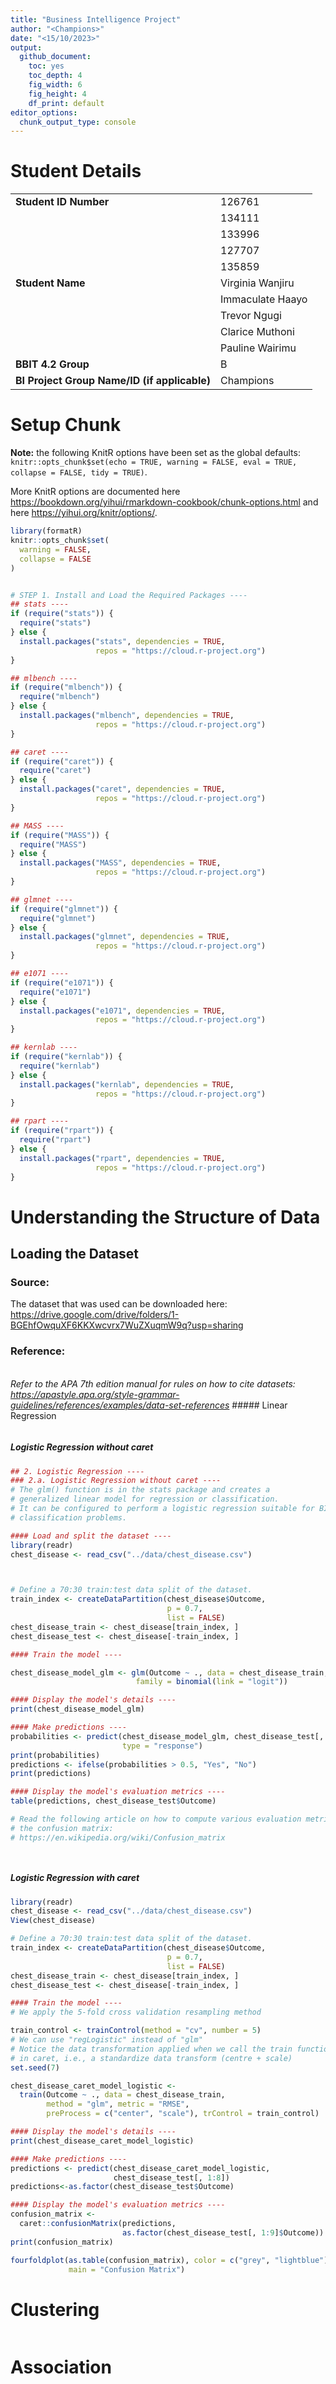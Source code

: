 ```yaml
---
title: "Business Intelligence Project"
author: "<Champions>"
date: "<15/10/2023>"
output:
  github_document: 
    toc: yes
    toc_depth: 4
    fig_width: 6
    fig_height: 4
    df_print: default
editor_options:
  chunk_output_type: console
---
```


# Student Details

|                                              |                  |
|----------------------------------------------|------------------|
| **Student ID Number**                        | 126761           |
|                                              | 134111           |
|                                              | 133996           |
|                                              | 127707           |
|                                              | 135859           |
| **Student Name**                             | Virginia Wanjiru |
|                                              | Immaculate Haayo |
|                                              | Trevor Ngugi     |
|                                              | Clarice Muthoni  |
|                                              | Pauline Wairimu  |
| **BBIT 4.2 Group**                           | B                |
| **BI Project Group Name/ID (if applicable)** | Champions        |

# Setup Chunk

**Note:** the following KnitR options have been set as the global defaults: <BR> `knitr::opts_chunk$set(echo = TRUE, warning = FALSE, eval = TRUE, collapse = FALSE, tidy = TRUE)`.

More KnitR options are documented here <https://bookdown.org/yihui/rmarkdown-cookbook/chunk-options.html> and here <https://yihui.org/knitr/options/>.

```r
library(formatR)
knitr::opts_chunk$set(
  warning = FALSE,
  collapse = FALSE
)


# STEP 1. Install and Load the Required Packages ----
## stats ----
if (require("stats")) {
  require("stats")
} else {
  install.packages("stats", dependencies = TRUE,
                   repos = "https://cloud.r-project.org")
}

## mlbench ----
if (require("mlbench")) {
  require("mlbench")
} else {
  install.packages("mlbench", dependencies = TRUE,
                   repos = "https://cloud.r-project.org")
}

## caret ----
if (require("caret")) {
  require("caret")
} else {
  install.packages("caret", dependencies = TRUE,
                   repos = "https://cloud.r-project.org")
}

## MASS ----
if (require("MASS")) {
  require("MASS")
} else {
  install.packages("MASS", dependencies = TRUE,
                   repos = "https://cloud.r-project.org")
}

## glmnet ----
if (require("glmnet")) {
  require("glmnet")
} else {
  install.packages("glmnet", dependencies = TRUE,
                   repos = "https://cloud.r-project.org")
}

## e1071 ----
if (require("e1071")) {
  require("e1071")
} else {
  install.packages("e1071", dependencies = TRUE,
                   repos = "https://cloud.r-project.org")
}

## kernlab ----
if (require("kernlab")) {
  require("kernlab")
} else {
  install.packages("kernlab", dependencies = TRUE,
                   repos = "https://cloud.r-project.org")
}

## rpart ----
if (require("rpart")) {
  require("rpart")
} else {
  install.packages("rpart", dependencies = TRUE,
                   repos = "https://cloud.r-project.org")
}
```

# Understanding the Structure of Data     

## Loading the Dataset

### Source:

The dataset that was used can be downloaded here: <https://drive.google.com/drive/folders/1-BGEhfOwquXF6KKXwcvrx7WuZXuqmW9q?usp=sharing>

### Reference:

*\
Refer to the APA 7th edition manual for rules on how to cite datasets: <https://apastyle.apa.org/style-grammar-guidelines/references/examples/data-set-references>*
##### Linear Regression 
```r


```
##### Logistic Regression without caret
```r

## 2. Logistic Regression ----
### 2.a. Logistic Regression without caret ----
# The glm() function is in the stats package and creates a
# generalized linear model for regression or classification.
# It can be configured to perform a logistic regression suitable for BINARY
# classification problems.

#### Load and split the dataset ----
library(readr)
chest_disease <- read_csv("../data/chest_disease.csv")



# Define a 70:30 train:test data split of the dataset.
train_index <- createDataPartition(chest_disease$Outcome,
                                   p = 0.7,
                                   list = FALSE)
chest_disease_train <- chest_disease[train_index, ]
chest_disease_test <- chest_disease[-train_index, ]

#### Train the model ----

chest_disease_model_glm <- glm(Outcome ~ ., data = chest_disease_train,
                            family = binomial(link = "logit"))

#### Display the model's details ----
print(chest_disease_model_glm)

#### Make predictions ----
probabilities <- predict(chest_disease_model_glm, chest_disease_test[, 1:8],
                         type = "response")
print(probabilities)
predictions <- ifelse(probabilities > 0.5, "Yes", "No")
print(predictions)

#### Display the model's evaluation metrics ----
table(predictions, chest_disease_test$Outcome)

# Read the following article on how to compute various evaluation metrics using
# the confusion matrix:
# https://en.wikipedia.org/wiki/Confusion_matrix




```

##### Logistic Regression with caret
```r

library(readr)
chest_disease <- read_csv("../data/chest_disease.csv")
View(chest_disease)

# Define a 70:30 train:test data split of the dataset.
train_index <- createDataPartition(chest_disease$Outcome,
                                   p = 0.7,
                                   list = FALSE)
chest_disease_train <- chest_disease[train_index, ]
chest_disease_test <- chest_disease[-train_index, ]

#### Train the model ----
# We apply the 5-fold cross validation resampling method

train_control <- trainControl(method = "cv", number = 5)
# We can use "regLogistic" instead of "glm"
# Notice the data transformation applied when we call the train function
# in caret, i.e., a standardize data transform (centre + scale)
set.seed(7)

chest_disease_caret_model_logistic <-
  train(Outcome ~ ., data = chest_disease_train,
        method = "glm", metric = "RMSE",
        preProcess = c("center", "scale"), trControl = train_control)

#### Display the model's details ----
print(chest_disease_caret_model_logistic)

#### Make predictions ----
predictions <- predict(chest_disease_caret_model_logistic,
                       chest_disease_test[, 1:8])
predictions<-as.factor(chest_disease_test$Outcome)

#### Display the model's evaluation metrics ----
confusion_matrix <-
  caret::confusionMatrix(predictions,
                         as.factor(chest_disease_test[, 1:9]$Outcome))
print(confusion_matrix)

fourfoldplot(as.table(confusion_matrix), color = c("grey", "lightblue"),
             main = "Confusion Matrix")

```



# Clustering

```r




```
# Association

```r




```


